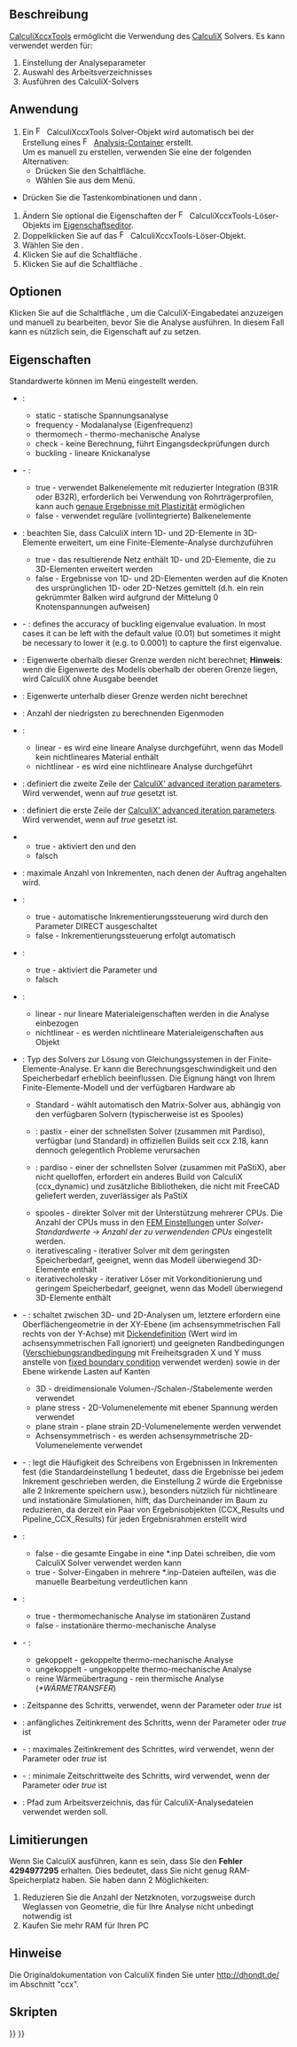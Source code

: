 <languages/>

{{Docnav/de
|[[FEM_FemMesh2Mesh/de|FemNetzZuNetz]]
|[[FEM_SolverElmer/de|LöserElmer]]
|[[FEM_Workbench/de|FEM]]
|IconL=FEM_FemMesh2Mesh.svg
|IconR=FEM_SolverElmer.svg
|IconC=Workbench_FEM.svg
}}

<div class="mw-translate-fuzzy">
{{GuiCommand/de
|Name=FEM SolverCalculixCxxtools
|Name/de=FEM LöserCalculixCxxtools
|MenuLocation=Lösen → Solver CalculiX Standard
|Workbenches=[[FEM_Workbench/de|FEM]]
|Shortcut={{KEY|S}} {{KEY|X}}
|SeeAlso=[[FEM_tutorial/de|FEM Tutorial]]
}}
</div>

<span id="Description"></span>
==Beschreibung==

<div class="mw-translate-fuzzy">
[[FEM_SolverCalculixCcxtools/de|CalculiXccxTools]] ermöglicht die Verwendung des [https://en.wikipedia.org/wiki/Calculix CalculiX] Solvers. Es kann verwendet werden für:
# Einstellung der Analyseparameter
# Auswahl des Arbeitsverzeichnisses
# Ausführen des CalculiX-Solvers
</div>

<span id="Usage"></span>
==Anwendung==

<div class="mw-translate-fuzzy">
# Ein [[Image:FEM_SolverCalculixCcxtools.svg|16px]] CalculiXccxTools Solver-Objekt wird automatisch bei der Erstellung eines [[Image:FEM_Analysis.svg|16px|link=FEM_Analysis]] [[FEM_Analysis/de|Analysis-Container]] erstellt.<br> Um es manuell zu erstellen, verwenden Sie eine der folgenden Alternativen:
#* Drücken Sie den {{Button|[[Image:FEM_SolverCalculixCcxtools.svg|16px]] [[FEM_SolverCalculixCcxtools/de|Löser CalculiX Standard]]}} Schaltfläche.
#* Wählen Sie {{MenuCommand|Löser → [[Image:FEM_SolverCalculixCcxtools.svg|16px]] Löser CalculiX Standard}} aus dem Menü.
* Drücken Sie die Tastenkombinationen {{KEY|S}} und dann {{KEY|X}}.
# Ändern Sie optional die Eigenschaften der [[Image:FEM_SolverCalculixCcxtools.svg|16px]] CalculiXccxTools-Löser-Objekts im [[Property_editor/de|Eigenschaftseditor]].
# Doppelklicken Sie auf das [[Image:FEM_SolverCalculixCcxtools.svg|16px]] CalculiXccxTools-Löser-Objekt.
# Wählen Sie den {{MenuCommand|Analysetyp}}.
# Klicken Sie auf die Schaltfläche {{Button|Write .inp file}}.
# Klicken Sie auf die Schaltfläche {{Button|Run CalculiX}}.
</div>

<span id="Options"></span>
==Optionen==

Klicken Sie auf die Schaltfläche {{Button|Edit .inp file}}, um die CalculiX-Eingabedatei anzuzeigen und manuell zu bearbeiten, bevor Sie die Analyse ausführen. In diesem Fall kann es nützlich sein, die Eigenschaft {{PropertyData|Split Input Writer}} auf {{True}} zu setzen.

<span id="Properties"></span>
==Eigenschaften==

Standardwerte können im Menü {{MenuCommand|Bearbeiten → Einstellungen → FEM → CalculiX}} eingestellt werden.

* {{PropertyData|Analysis Type}}:
** static - statische Spannungsanalyse
** frequency - Modalanalyse (Eigenfrequenz)
** thermomech - thermo-mechanische Analyse
** check - keine Berechnung, führt Eingangsdeckprüfungen durch
** buckling - lineare Knickanalyse {{Version|0.20}}

* {{PropertyData|Beam Reduced Integration}} - {{Version|1.0}}:
** true - verwendet Balkenelemente mit reduzierter Integration (B31R oder B32R), erforderlich bei Verwendung von Rohrträgerprofilen, kann auch [https://forum.freecad.org/viewtopic.php?t=61233 genaue Ergebnisse mit Plastizität] ermöglichen
** false - verwendet reguläre (vollintegrierte) Balkenelemente

* {{PropertyData|Beam Shell Result Output 3D}}: beachten Sie, dass CalculiX intern 1D- und 2D-Elemente in 3D-Elemente erweitert, um eine Finite-Elemente-Analyse durchzuführen
** true - das resultierende Netz enthält 1D- und 2D-Elemente, die zu 3D-Elementen erweitert werden
** false - Ergebnisse von 1D- und 2D-Elementen werden auf die Knoten des ursprünglichen 1D- oder 2D-Netzes gemittelt (d.h. ein rein gekrümmter Balken wird aufgrund der Mittelung 0 Knotenspannungen aufweisen)

* {{PropertyData|Buckling Accuracy}} - {{Version|1.1}}: defines the accuracy of buckling eigenvalue evaluation. In most cases it can be left with the default value (0.01) but sometimes it might be necessary to lower it (e.g. to 0.0001) to capture the first eigenvalue.

* {{PropertyData|Eigenmode High Limit}}: Eigenwerte oberhalb dieser Grenze werden nicht berechnet; '''Hinweis''': wenn die Eigenwerte des Modells oberhalb der oberen Grenze liegen, wird CalculiX ohne Ausgabe beendet

* {{PropertyData|Eigenmode Low Limit}}: Eigenwerte unterhalb dieser Grenze werden nicht berechnet

* {{PropertyData|Eigenmodes Count}}: Anzahl der niedrigsten zu berechnenden Eigenmoden

* {{PropertyData|Geometric Nonlinearity}}:
** linear - es wird eine lineare Analyse durchgeführt, wenn das Modell kein nichtlineares Material enthält
** nichtlinear - es wird eine nichtlineare Analyse durchgeführt

* {{PropertyData|Iterations Control parameter Cutb}}: definiert die zweite Zeile der [http://www.dhondt.de/ccx_2.17.pdf#subsection.8.24 CalculiX' advanced iteration parameters]. Wird verwendet, wenn {{PropertyData|Iterations Control Parameter Time Use}} auf ''true'' gesetzt ist.

* {{PropertyData|Iterations Control Parameter Iter}}: definiert die erste Zeile der [http://www.dhondt.de/ccx_2.17.pdf#subsection.8.24 CalculiX' advanced iteration parameters]. Wird verwendet, wenn {{PropertyData|Iterations Control Parameter Time Use}} auf ''true'' gesetzt ist.

* {{PropertyData|Iterations Control Parameter Time Use}}
** true - aktiviert den {{PropertyData|Iterations Control Parameter Cutb}} und den {{PropertyData|Iterations Control Parameter Iter}}
** falsch

* {{PropertyData|Iterations Maximum}}: maximale Anzahl von Inkrementen, nach denen der Auftrag angehalten wird.

* {{PropertyData|Iterations User Defined Incrementations}}:
** true - automatische Inkrementierungssteuerung wird durch den Parameter DIRECT ausgeschaltet
** false - Inkrementierungssteuerung erfolgt automatisch

* {{PropertyData|terations User Defined Time Step Length}}:
** true - aktiviert die Parameter {{PropertyData|Time End}} und {{PropertyData|Time Initial Step}}
** falsch

* {{PropertyData|Material Nonlinearity}}:
** linear - nur lineare Materialeigenschaften werden in die Analyse einbezogen
** nichtlinear - es werden nichtlineare Materialeigenschaften aus {{KEY|[[Image:FEM_MaterialMechanicalNonlinear.svg|24px]] verwendet [[FEM_MaterialMechanicalNonlinear/de|Nichtlineares mechanisches Material]]}} Objekt

* {{PropertyData|Matrix Solver Type}}: Typ des Solvers zur Lösung von Gleichungssystemen in der Finite-Elemente-Analyse. Er kann die Berechnungsgeschwindigkeit und den Speicherbedarf erheblich beeinflussen. Die Eignung hängt von Ihrem Finite-Elemente-Modell und der verfügbaren Hardware ab
** Standard - wählt automatisch den Matrix-Solver aus, abhängig von den verfügbaren Solvern (typischerweise ist es Spooles)
** {{Version/de|1.0}}: pastix - einer der schnellsten Solver (zusammen mit Pardiso), verfügbar (und Standard) in offiziellen Builds seit ccx 2.18, kann dennoch gelegentlich Probleme verursachen
** {{Version/de|1.0}}: pardiso - einer der schnellsten Solver (zusammen mit PaStiX), aber nicht quelloffen, erfordert ein anderes Build von CalculiX (ccx_dynamic) und zusätzliche Bibliotheken, die nicht mit FreeCAD geliefert werden, zuverlässiger als PaStiX
** spooles - direkter Solver mit der Unterstützung mehrerer CPUs. Die Anzahl der CPUs muss in den [[FEM_Preferences/de#CalculiX|FEM Einstellungen]] unter ''Solver-Standardwerte → Anzahl der zu verwendenden CPUs'' eingestellt werden.
** iterativescaling - iterativer Solver mit dem geringsten Speicherbedarf, geeignet, wenn das Modell überwiegend 3D-Elemente enthält
** iterativecholesky - iterativer Löser mit Vorkonditionierung und geringem Speicherbedarf, geeignet, wenn das Modell überwiegend 3D-Elemente enthält

* {{PropertyData|Model Space}} - {{Version|1.0}}: schaltet zwischen 3D- und 2D-Analysen um, letztere erfordern eine Oberflächengeometrie in der XY-Ebene (im achsensymmetrischen Fall rechts von der Y-Achse) mit [[FEM_ElementGeometry2D/de|Dickendefinition]] (Wert wird im achsensymmetrischen Fall ignoriert) und geeigneten Randbedingungen ([[FEM_ConstraintDisplacement/de|Verschiebungsrandbedingung]] mit Freiheitsgraden X und Y muss anstelle von [[FEM_ConstraintFixed/de|fixed boundary condition]] verwendet werden) sowie in der Ebene wirkende Lasten auf Kanten
** 3D - dreidimensionale Volumen-/Schalen-/Stabelemente werden verwendet
** plane stress - 2D-Volumenelemente mit ebener Spannung werden verwendet
** plane strain - plane strain 2D-Volumenelemente werden verwendet
** Achsensymmetrisch - es werden achsensymmetrische 2D-Volumenelemente verwendet

* {{PropertyData|Output Frequency}} - {{Version|1.0}}: legt die Häufigkeit des Schreibens von Ergebnissen in Inkrementen fest (die Standardeinstellung 1 bedeutet, dass die Ergebnisse bei jedem Inkrement geschrieben werden, die Einstellung 2 würde die Ergebnisse alle 2 Inkremente speichern usw.), besonders nützlich für nichtlineare und instationäre Simulationen, hilft, das Durcheinander im Baum zu reduzieren, da derzeit ein Paar von Ergebnisobjekten (CCX_Results und Pipeline_CCX_Results) für jeden Ergebnisrahmen erstellt wird

* {{PropertyData|Split Input Writer}}:
** false - die gesamte Eingabe in eine *.inp Datei schreiben, die vom CalculiX Solver verwendet werden kann
** true - Solver-Eingaben in mehrere *.inp-Dateien aufteilen, was die manuelle Bearbeitung verdeutlichen kann

* {{PropertyData|Thermo Mech Steady State}}:
** true - thermomechanische Analyse im stationären Zustand
** false - instationäre thermo-mechanische Analyse

* {{PropertyData|Thermo Mech Type}} - {{Version|1.0}}:
** gekoppelt - gekoppelte thermo-mechanische Analyse
** ungekoppelt - ungekoppelte thermo-mechanische Analyse
** reine Wärmeübertragung - rein thermische Analyse (''*WÄRMETRANSFER'')

* {{PropertyData|Time End}}: Zeitspanne des Schritts, verwendet, wenn der Parameter {{PropertyData|Iterations User Defined Incrementations}} oder {{PropertyData|Iterations User Defined Time Step Length}} ''true'' ist

* {{PropertyData|Time Initial Step}}: anfängliches Zeitinkrement des Schritts, wenn der Parameter {{PropertyData|Iterations User Defined Incrementations}} oder {{PropertyData|Iterations User Defined Time Step Length}} ''true'' ist

* {{PropertyData|Time Maximum Step}} - {{Version|1.0}}: maximales Zeitinkrement des Schrittes, wird verwendet, wenn der Parameter {{PropertyData|Iterations User Defined Incrementations}} oder {{PropertyData|Iterations User Defined Time Step Length}} ''true'' ist

* {{PropertyData|Time Minimum Step}} - {{Version|1.0}}: minimale Zeitschrittweite des Schritts, wird verwendet, wenn der Parameter {{PropertyData|Iterations User Defined Incrementations}} oder {{PropertyData|Iterations User Defined Time Step Length}} ''true'' ist

* {{PropertyData|Working Dir}}: Pfad zum Arbeitsverzeichnis, das für CalculiX-Analysedateien verwendet werden soll.

<span id="Limitations"></span>
==Limitierungen==

Wenn Sie CalculiX ausführen, kann es sein, dass Sie den '''Fehler 4294977295''' erhalten. Dies bedeutet, dass Sie nicht genug RAM-Speicherplatz haben. Sie haben dann 2 Möglichkeiten:
# Reduzieren Sie die Anzahl der Netzknoten, vorzugsweise durch Weglassen von Geometrie, die für Ihre Analyse nicht unbedingt notwendig ist
# Kaufen Sie mehr RAM für Ihren PC

<span id="Notes"></span>
==Hinweise==

Die Originaldokumentation von CalculiX finden Sie unter http://dhondt.de/ im Abschnitt "ccx".

<span id="Scripting"></span>
==Skripten==


{{Docnav/de
|[[FEM_FemMesh2Mesh/de|FemNetzZuNetz]]
|[[FEM_SolverElmer/de|LöserElmer]]
|[[FEM_Workbench/de|FEM]]
|IconL=FEM_FemMesh2Mesh.svg
|IconR=FEM_SolverElmer.svg
|IconC=Workbench_FEM.svg
}}

{{FEM Tools navi{{#translation:}}}}
{{Userdocnavi{{#translation:}}}}